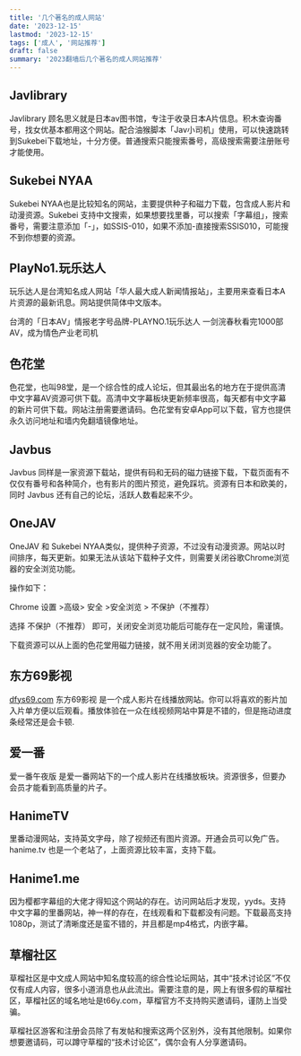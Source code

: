 ```yaml
---
title: '几个著名的成人网站'
date: '2023-12-15'
lastmod: '2023-12-15'
tags: ['成人', '网站推荐']
draft: false
summary: '2023翻墙后几个著名的成人网站推荐'
---
```


## Javlibrary
Javlibrary 顾名思义就是日本av图书馆，专注于收录日本A片信息。积木查询番号，找女优基本都用这个网站。配合油猴脚本「Jav小司机」使用，可以快速跳转到Sukebei下载地址，十分方便。普通搜索只能搜索番号，高级搜索需要注册账号才能使用。

## Sukebei NYAA
Sukebei NYAA也是比较知名的网站，主要提供种子和磁力下载，包含成人影片和动漫资源。Sukebei 支持中文搜索，如果想要找里番，可以搜索「字幕组」，搜索番号，需要注意添加「-」，如SSIS-010，如果不添加-直接搜索SSIS010，可能搜不到你想要的资源。

## PlayNo1.玩乐达人
玩乐达人是台湾知名成人网站「华人最大成人新闻情报站」，主要用来查看日本A片资源的最新讯息。网站提供简体中文版本。

台湾的「日本AV」情报老字号品牌-PLAYNO.1玩乐达人
一剑浣春秋看完1000部AV，成为情色产业老司机
## 色花堂
色花堂，也叫98堂，是一个综合性的成人论坛，但其最出名的地方在于提供高清中文字幕AV资源可供下载。高清中文字幕板块更新频率很高，每天都有中文字幕的新片可供下载。网站注册需要邀请码。色花堂有安卓App可以下载，官方也提供永久访问地址和墙内免翻墙镜像地址。

## Javbus
Javbus 同样是一家资源下载站，提供有码和无码的磁力链接下载，下载页面有不仅仅有番号和各种简介，也有影片的图片预览，避免踩坑。资源有日本和欧美的，同时 Javbus 还有自己的论坛，活跃人数看起来不少。

## OneJAV
OneJAV 和 Sukebei NYAA类似，提供种子资源，不过没有动漫资源。网站以时间排序，每天更新。如果无法从该站下载种子文件，则需要关闭谷歌Chrome浏览器的安全浏览功能。

操作如下：

Chrome 设置 >高级> 安全 >安全浏览 >  不保护（不推荐）

选择   不保护（不推荐） 即可，关闭安全浏览功能后可能存在一定风险，需谨慎。

下载资源可以从上面的色花堂用磁力链接，就不用关闭浏览器的安全功能了。

## 东方69影视
[dfys69.com](dfys69.com)
东方69影视 是一个成人影片在线播放网站。你可以将喜欢的影片加入片单方便以后观看。播放体验在一众在线视频网站中算是不错的，但是拖动进度条经常还是会卡顿.

## 爱一番
爱一番午夜版 是爱一番网站下的一个成人影片在线播放板块。资源很多，但要办会员才能看到高质量的片子。

## HanimeTV
里番动漫网站，支持英文字母，除了视频还有图片资源。开通会员可以免广告。hanime.tv 也是一个老站了，上面资源比较丰富，支持下载。

## Hanime1.me
因为樱都字幕组的大佬才得知这个网站的存在。访问网站后才发现，yyds。支持中文字幕的里番网站，神一样的存在，在线观看和下载都没有问题。下载最高支持1080p，测试了清晰度还是蛮不错的，并且都是mp4格式，内嵌字幕。

## 草榴社区
草榴社区是中文成人网站中知名度较高的综合性论坛网站，其中“技术讨论区”不仅仅有成人内容，很多小道消息也从此流出。需要注意的是，网上有很多假的草榴社区，草榴社区的域名地址是t66y.com，草榴官方不支持购买邀请码，谨防上当受骗。

草榴社区游客和注册会员除了有发帖和搜索这两个区别外，没有其他限制。如果你想要邀请码，可以蹲守草榴的“技术讨论区”，偶尔会有人分享邀请码。
